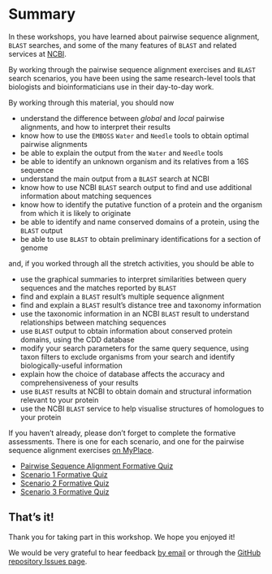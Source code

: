 # Summary

In these workshops, you have learned about pairwise sequence alignment, `BLAST` searches, and some of the many features of `BLAST` and related services at [NCBI](https://www.ncbi.nlm.nih.gov).

By working through the pairwise sequence alignment exercises and `BLAST` search scenarios, you have been using the same research-level tools that biologists and bioinformaticians use in their day-to-day work.

::: { .callout-tip title="Things you have learned" }
By working through this material, you should now


- understand the difference between _global_ and _local_ pairwise alignments, and how to interpret their results
- know how to use the `EMBOSS` `Water` and `Needle` tools to obtain optimal pairwise alignments
- be able to explain the output from the `Water` and `Needle` tools
- be able to identify an unknown organism and its relatives from a 16S sequence
- understand the main output from a `BLAST` search at NCBI
- know how to use NCBI `BLAST` search output to find and use additional information about matching sequences
- know how to identify the putative function of a protein and the organism from which it is likely to originate
- be able to identify and name conserved domains of a protein, using the `BLAST` output
- be able to use `BLAST` to obtain preliminary identifications for a section of genome

and, if you worked through all the stretch activities, you should be able to


- use the graphical summaries to interpret similarities between query sequences and the matches reported by `BLAST`
- find and explain a `BLAST` result’s multiple sequence alignment
- find and explain a `BLAST` result’s distance tree and taxonomy information
- use the taxonomic information in an NCBI `BLAST` result to understand relationships between matching sequences
- use `BLAST` output to obtain information about conserved protein domains, using the CDD database
- modify your search parameters for the same query sequence, using taxon filters to exclude organisms from your search and identify biologically-useful information
- explain how the choice of database affects the accuracy and comprehensiveness of your results
- use `BLAST` results at NCBI to obtain domain and structural information relevant to your protein
- use the NCBI `BLAST` service to help visualise structures of homologues to your protein
:::

::: { .callout-important }
If you haven't already, please don't forget to complete the formative assessments. There is one for each scenario, and one for the pairwise sequence alignment exercises [on MyPlace]({{< var myplace.bm214 >}}).

- [Pairwise Sequence Alignment Formative Quiz]({{< var myplace.quiz0 >}})
- [Scenario 1 Formative Quiz]({{< var myplace.quiz1 >}})
- [Scenario 2 Formative Quiz]({{< var myplace.quiz2 >}})
- [Scenario 3 Formative Quiz]({{< var myplace.quiz3 >}})
:::

## That's it!

Thank you for taking part in this workshop. We hope you enjoyed it!

::: { .callout-caution title="Tell us about problems with the workshop, what you liked, or how you think it can be improved!"}
We would be very grateful to hear feedback [by email](mailto:{{< var admin.email >}}) or through the [GitHub repository Issues page]({{< var github.issues >}}).
:::